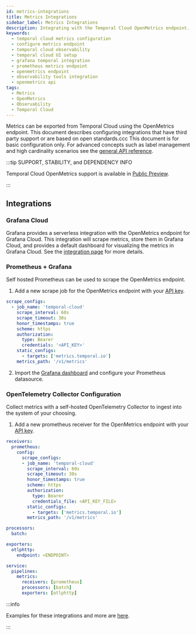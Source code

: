 ```yaml
---
id: metrics-integrations
title: Metrics Integrations
sidebar_label: Metrics Integrations
description: Integrating with the Temporal Cloud OpenMetrics endpoint.
keywords:
  - temporal cloud metrics configuration
  - configure metrics endpoint
  - temporal cloud observability
  - temporal cloud UI setup
  - grafana temporal integration
  - prometheus metrics endpoint
  - openmetrics endpoint
  - observability tools integration
  - openmetrics api
tags:
  - Metrics
  - OpenMetrics
  - Observability
  - Temporal Cloud
---
```



Metrics can be exported from Temporal Cloud using the OpenMetrics endpoint. This document describes configuring integrations that have third party support or are based on open standards.ccc
This document is for basic configuration only. For advanced concepts such as label management and high cardinality scenarios see the 
[general API reference](/production-deployment/cloud/metrics/openmetrics/api-reference).

:::tip SUPPORT, STABILITY, and DEPENDENCY INFO

Temporal Cloud OpenMetrics support is available in  [Public Preview](/evaluate/development-production-features/release-stages#public-preview).

:::

## Integrations

### Grafana Cloud

Grafana provides a serverless integration with the OpenMetrics endpoint for Grafana Cloud. This integration will scrape metrics, store them in Grafana Cloud, and provides a default dashboard
for visualizing the metrics in Grafana Cloud. See the [integration page](https://grafana.com/docs/grafana-cloud/monitor-infrastructure/integrations/integration-reference/integration-temporal/)
 for more details.

### Prometheus \+ Grafana

Self hosted Prometheus can be used to scrape the OpenMetrics endpoint.

1. Add a new scrape job for the OpenMetrics endpoint with your [API key](/production-deployment/cloud/metrics/openmetrics/api-reference#creating-api-keys).

```yaml
scrape_configs:
  - job_name: 'temporal-cloud'
    scrape_interval: 60s
    scrape_timeout: 30s
    honor_timestamps: true
    scheme: https
    authorization:
      type: Bearer
      credentials: '<API_KEY>'
    static_configs:
      - targets: ['metrics.temporal.io']
    metrics_path: '/v1/metrics'
```

2. Import the [Grafana dashboard](https://github.com/grafana/jsonnet-libs/blob/master/temporal-mixin/dashboards/temporal-overview.json) and configure your Prometheus datasource.

### OpenTelemetry Collector Configuration

Collect metrics with a self-hosted OpenTelemetry Collector to ingest into the system of your choosing.

1. Add a new prometheus receiver for the OpenMetrics endpoint with your [API key](/production-deployment/cloud/metrics/openmetrics/api-reference#creating-api-keys).

```yaml
receivers:
  prometheus:
    config:
      scrape_configs:
      - job_name: 'temporal-cloud'
        scrape_interval: 60s
        scrape_timeout: 30s
        honor_timestamps: true
        scheme: https
        authorization:
          type: Bearer
          credentials_file: <API_KEY_FILE>
        static_configs:
          - targets: ['metrics.temporal.io']
        metrics_path: '/v1/metrics'

processors:
  batch:

exporters:
  otlphttp:
    endpoint: <ENDPOINT>

service:
  pipelines:
    metrics:
      receivers: [prometheus]
      processors: [batch]
      exporters: [otlphttp]
```

:::info

Examples for these integrations and more are [here](https://github.com/temporal-community/cloud-metrics-scrape-examples).

:::
